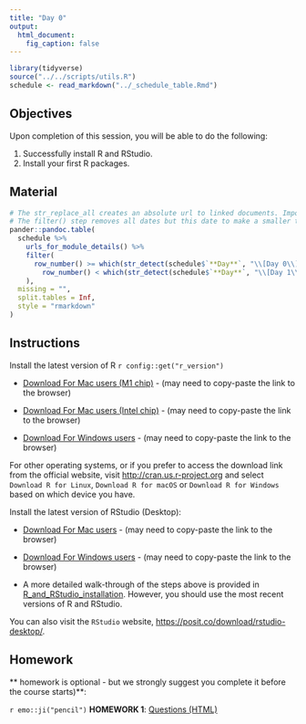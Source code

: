 ```yaml
---
title: "Day 0"
output:
  html_document:
    fig_caption: false
---
```


```r
library(tidyverse)
source("../../scripts/utils.R")
schedule <- read_markdown("../_schedule_table.Rmd")
```

## Objectives

Upon completion of this session, you will be able to do the following:

1.  Successfully install R and RStudio.
2.  Install your first R packages.

## Material

```r
# The str_replace_all creates an absolute url to linked documents. Important because there are word and pdf rendered versions of the syllabus.
# The filter() step removes all dates but this date to make a smaller table.
pander::pandoc.table(
  schedule %>%
    urls_for_module_details() %>%
    filter(
      row_number() >= which(str_detect(schedule$`**Day**`, "\\[Day 0\\]")) &
        row_number() < which(str_detect(schedule$`**Day**`, "\\[Day 1\\]"))
    ),
  missing = "",
  split.tables = Inf,
  style = "rmarkdown"
)
```

## Instructions

Install the latest version of R `r config::get("r_version")`

-   [Download For Mac users (M1 chip)](`r config::get("r_dl_mac_m1")`) - (may need to copy-paste the link to the browser)

-   [Download For Mac users (Intel chip)](`r config::get("r_dl_mac_intel")`) - (may need to copy-paste the link to the browser)

-   [Download For Windows users](`r config::get("r_dl_windows")`) - (may need to copy-paste the link to the browser)

For other operating systems, or if you prefer to access the download link from the official website, visit <http://cran.us.r-project.org> and select `Download R for Linux`, `Download R for macOS` or `Download R for Windows` based on which device you have.

Install the latest version of RStudio (Desktop):

-   [Download For Mac users](`r config::get("rstudio_dl_mac")`) - (may need to copy-paste the link to the browser)

-   [Download For Windows users](`r config::get("rstudio_dl_windows")`) - (may need to copy-paste the link to the browser)

-   A more detailed walk-through of the steps above is provided in [R_and_RStudio_installation](../../modules/Setup/R_and_RStudio_installation.html). However, you should use the most recent versions of R and RStudio.

You can also visit the `RStudio` website, <https://posit.co/download/rstudio-desktop/>.


## Homework

** homework is optional - but we strongly suggest you complete it before the course starts)**:

`r emo::ji("pencil")` **HOMEWORK 1**: [Questions (HTML)](../../modules/HW/homework1.html)
